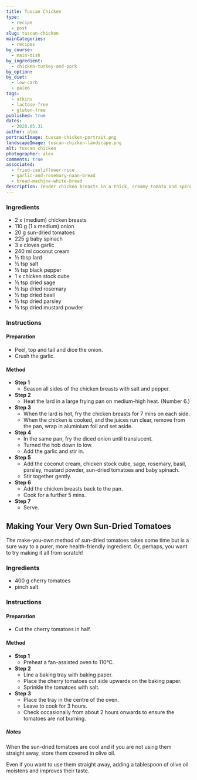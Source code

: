 ```yaml
---
title: Tuscan Chicken
type:
  - recipe
  - post
slug: tuscan-chicken
mainCategories:
  - recipes
by_course:
  - main-dish
by_ingredient:
  - chicken-turkey-and-pork
by_option:
by_diet:
  - low-carb
  - paleo
tags:
  - atkins
  - lactose-free
  - gluten-free
published: true
dates:
  - 2020.05.31
author: alex
portraitImage: tuscan-chicken-portrait.png
landscapeImage: tuscan-chicken-landscape.png
alt: tuscan chicken
photographer: alex
comments: true
associated:
  - fried-cauliflower-rice
  - garlic-and-rosemary-naan-bread
  - bread-machine-white-bread
description: Tender chicken breasts in a thick, creamy tomato and spinach sauce. Simple-to-make, gourmet-looking and lactose-free but packs in the calories recipe. Keep it for special occasions.
---
```


<Ingredients>

### Ingredients

- 2 x (medium) chicken breasts
- 110 g (1 x medium) onion
- 20 g sun-dried tomatoes
- 225 g baby spinach
- 3 x cloves garlic
- 240 ml coconut cream
- ½ tbsp lard
- ½ tsp salt
- ½ tsp black pepper
- 1 x chicken stock cube
- ½ tsp dried sage
- ½ tsp dried rosemary
- ½ tsp dried basil
- ½ tsp dried parsley
- ⅛ tsp dried mustard powder

</Ingredients>

<Instructions>

### Instructions

#### Preparation

- Peel, top and tail and dice the onion.
- Crush the garlic.

#### Method

- **Step 1**
  - Season all sides of the chicken breasts with salt and pepper.
- **Step 2**
  - Heat the lard in a large frying pan on medium-high heat. (Number 6.)
- **Step 3**
  - When the lard is hot, fry the chicken breasts for 7 mins on each side.
  - When the chicken is cooked, and the juices run clear, remove from the pan, wrap in aluminium foil and set aside.
- **Step 4**
  - In the same pan, fry the diced onion until translucent.
  - Turned the hob down to low.
  - Add the garlic and stir in.
- **Step 5**
  - Add the coconut cream, chicken stock cube, sage, rosemary, basil, parsley, mustard powder, sun-dried tomatoes and baby spinach.
  - Stir together gently.
- **Step 6**
  - Add the chicken breasts back to the pan.
  - Cook for a further 5 mins.
- **Step 7**
  - Serve.

</Instructions>

<RecipeContent>

## Making Your Very Own Sun-Dried Tomatoes

The make-you-own method of sun-dried tomatoes takes some time but is a sure way to a purer, more health-friendly ingredient. Or, perhaps, you want to try making it all from scratch!

<Ingredients>

### Ingredients

- 400 g cherry tomatoes
- pinch salt

</Ingredients>

<Instructions>

### Instructions

#### Preparation

- Cut the cherry tomatoes in half.

#### Method

- **Step 1**
  - Preheat a fan-assisted oven to 110°C.
- **Step 2**
  - Line a baking tray with baking paper.
  - Place the cherry tomatoes cut side upwards on the baking paper.
  - Sprinkle the tomatoes with salt.
- **Step 3**
  - Place the tray in the centre of the oven.
  - Leave to cook for 3 hours.
  - Check occasionally from about 2 hours onwards to ensure the tomatoes are not burning.

</Instructions>

##### Notes

When the sun-dried tomatoes are cool and if you are not using them straight away, store them covered in olive oil.

Even if you want to use them straight away, adding a tablespoon of olive oil moistens and improves their taste.

</RecipeContent>
